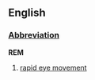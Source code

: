 ==English==
===[[Wiktionary:List of acronyms and abbreviations|Abbreviation]]===
'''REM'''

#[[rapid eye movement]]